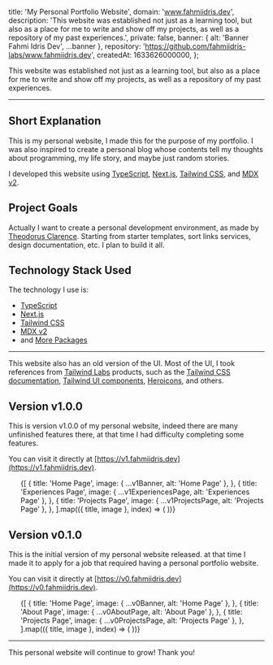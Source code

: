 



  title: 'My Personal Portfolio Website',
  domain: 'www.fahmiidris.dev',
  description:
    'This website was established not just as a learning tool, but also as a place for me to write and show off my projects, as well as a repository of my past experiences.',
  private: false,
  banner: { alt: 'Banner Fahmi Idris Dev', ...banner },
  repository: 'https://github.com/fahmiidris-labs/www.fahmiidris.dev',
  createdAt: 1633626000000,
};

This website was established not just as a learning tool, but also as a place for me to write and show off my projects, as well as a repository of my past experiences.

---

## Short Explanation

This is my personal website, I made this for the purpose of my portfolio. I was also inspired to create a personal blog whose contents tell my thoughts about programming, my life story, and maybe just random stories.

I developed this website using [TypeScript](https://www.typescriptlang.org), [Next.js](https://nextjs.org), [Tailwind CSS](https://tailwindcss.com), and [MDX v2](https://mdxjs.com).

## Project Goals

Actually I want to create a personal development environment, as made by [Theodorus Clarence](https://theodorusclarence.com). Starting from starter templates, sort links services, design documentation, etc. I plan to build it all.

## Technology Stack Used

The technology I use is:

- [TypeScript](https://www.typescriptlang.org)
- [Next.js](https://nextjs.org)
- [Tailwind CSS](https://tailwindcss.com)
- [MDX v2](https://mdxjs.com)
- and [More Packages](https://github.com/fahmiidris-labs/fahmiidris.dev/blob/main/package.json)

---

This website also has an old version of the UI. Most of the UI, I took references from [Tailwind Labs](https://www.github.com/tailwindlabs) products, such as the [Tailwind CSS documentation](https://tailwindcss.com), [Tailwind UI components](https://tailwindui.com/components), [Heroicons](https://heroicons.com), and others.

## Version v1.0.0

This is version v1.0.0 of my personal website, indeed there are many unfinished features there, at that time I had difficulty completing some features.

You can visit it directly at [https://v1.fahmiidris.dev](https://v1.fahmiidris.dev).

<ul className="grid grid-cols-2 gap-4 sm:grid-cols-3">
  {[
    {
      title: 'Home Page',
      image: { ...v1Banner, alt: 'Home Page' },
    },
    {
      title: 'Experiences Page',
      image: { ...v1ExperiencesPage, alt: 'Experiences Page' },
    },
    {
      title: 'Projects Page',
      image: { ...v1ProjectsPage, alt: 'Projects Page' },
    },
  ].map(({ title, image }, index) => (
    <ImageWithCaption src={image.src} alt={image.alt} {...image} />
  ))}
</ul>

## Version v0.1.0

This is the initial version of my personal website released. at that time I made it to apply for a job that required having a personal portfolio website.

You can visit it directly at [https://v0.fahmiidris.dev](https://v0.fahmiidris.dev).

<ul className="grid grid-cols-2 gap-4 sm:grid-cols-3">
  {[
    {
      title: 'Home Page',
      image: { ...v0Banner, alt: 'Home Page' },
    },
    {
      title: 'About Page',
      image: { ...v0AboutPage, alt: 'About Page' },
    },
    {
      title: 'Projects Page',
      image: { ...v0ProjectsPage, alt: 'Projects Page' },
    },
  ].map(({ title, image }, index) => (
    <ImageWithCaption src={image.src} alt={image.alt} {...image} />
  ))}
</ul>

---

This personal website will continue to grow! Thank you!
